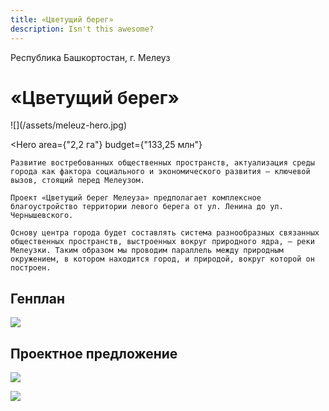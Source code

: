 ```yaml
---
title: «Цветущий берег»
description: Isn't this awesome?
---
```


<AffinumLogo />

Республика Башкортостан, г. Мелеуз

# «Цветущий берег»

<Wide>
    ![](/assets/meleuz-hero.jpg)
</Wide>

<Hero
    area={"2,2 га"}
    budget={"133,25 млн"}
>
    Развитие востребованных общественных пространств, актуализация среды города как фактора социального и экономического развития — ключевой вызов, стоящий перед Мелеузом. 

    Проект «Цветущий берег Мелеуза» предполагает ком­плексное благоустройство территории левого берега от ул. Ленина до ул. Чернышевского.

    Основу центра города будет составлять система разно­образных связанных общественных пространств, вы­строенных вокруг природного ядра, — реки Мелеузки. Таким образом мы проводим параллель между приро­дным окружением, в котором находится город, и приро­дой, вокруг которой он построен.
</Hero>

## Генплан

![](/assets/meleuz-00.jpg)

## Проектное предложение

![](/assets/meleuz-01.jpg)

![](/assets/meleuz-02.jpg)

